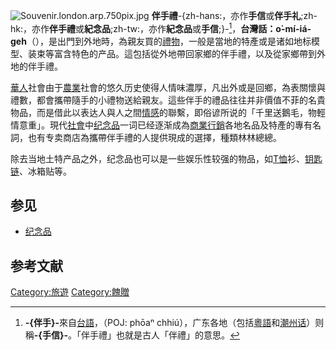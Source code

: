 {{noteTA
|T=zh:手信;zh-hans:纪念品;zh-hk:手信;zh-tw:伴手禮;
|dt=中国大陆：纪念品；台灣：伴手禮；香港：手信
|1=zh:手信;zh-hans:纪念品;zh-hk:手信;zh-tw:伴手禮;
|2=zh:T恤;zh-hans:T恤;zh-hk:T裇;zh-tw:T恤;
|d1=中国大陆：纪念品；台灣：伴手禮；香港：手信
}}
[[File:Souvenir.london.arp.750pix.jpg|thumb]]
'''伴手禮'''-{zh-hans:，亦作'''手信'''或'''伴手礼''';zh-hk:，亦作'''伴手禮'''或'''紀念品''';zh-tw:，亦作'''紀念品'''或'''手信''';}-<ref>'''-{伴手}-'''來自[[台語|台語]]，（POJ: phōaⁿ chhiú），广东各地（包括[[粵語|粵語]]和[[潮州话|潮州话]]）则稱'''-{手信}-'''。「伴手禮」也就是古人「伴禮」的意思。</ref>，'''台灣話：o͘-mí-iá-geh'''（{{lang-ja|お土産}}），是出門到外地時，為親友買的[[禮物|禮物]]，一般是當地的特產或是诸如地标模型、装束等富含特色的产品。這包括從外地帶回家鄉的伴手禮，以及從家鄉帶到外地的伴手禮。

[[華人|華人]]社會由于[[農業|農業]]社會的悠久历史使得人情味濃厚，凡出外或是回鄉，為表關懷與禮數，都會攜帶隨手的小禮物送給親友。這些伴手的禮品往往并非價值不菲的名貴物品，而是借此以表达人與人之間[[情感|情感]]的聯繫，即俗谚所说的「千里送鵝毛，物輕情意重」。現代[[社會|社會]]中[[纪念品|纪念品]]一词已经逐渐成為[[商業|商業]][[行銷|行銷]]各地名品及特產的專有名詞，也有专卖商店為攜帶伴手禮的人提供現成的選擇，種類林林總總。

除去当地土特产品之外，纪念品也可以是一些娱乐性较强的物品，如[[T恤|T恤]]衫、[[钥匙链|钥匙链]]、冰箱贴等。

== 参见 ==
* [[纪念品|纪念品]]

==参考文献==
{{Reflist}}

{{旅遊}}
{{Tourism-stub}}

[[Category:旅遊|Category:旅遊]]
[[Category:餽贈|Category:餽贈]]